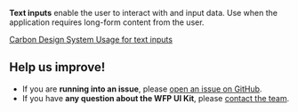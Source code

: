 **Text inputs** enable the user to interact with and input data. Use when the application requires long-form content from the user.

[Carbon Design System Usage for text inputs](https://next.carbondesignsystem.com/components/text-input)

<!--
### Usage with react
```js
import { TextInput } from '@wfp/ui';
```

```js
<TextInput
  className="some-class"
  id="test2"
  defaultValue="Default value (defaultValue)"
  labelText="Text Input label"
  placeholder="Placeholder text"
  disabled={false}
  hideLabel={false}
  invalid={false}
  invalidText="A valid value is required"
  helperText="Optional helper text."
  onClick={onClick}
  onChange={onChange}
/>
-->

## Help us improve!

- If you are **running into an issue**, please [open an issue on GitHub](https://github.com/wfp/ui/issues).
- If you have **any question about the WFP UI Kit**, please [contact the team](mailto:global.uikit@wfp.org).
